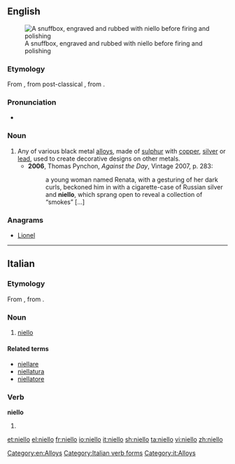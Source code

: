 {{also|niellò}}
==English==
[[File:Athanasius Stepanovich Popov - Snuffbox with Engraved Scenes - Walters 57720.jpg|right|thumb|A snuffbox, engraved and rubbed with niello before firing and polishing]]
===Etymology===
From {{etyl|it|en}} {{term|niello|lang=it}}, from post-classical {{etyl|la|en}} {{term|nigellum|lang=la}}, from {{etyl|la|en}} {{term|nigellus||blackish|lang=la}}.

===Pronunciation===
* {{IPA|/nɪˈɛləʊ/|lang=en}}

===Noun===
{{en-noun|-}}

# Any of various black metal [[alloys]], made of [[sulphur]] with [[copper]], [[silver]] or [[lead]], used to create decorative designs on other metals.
#* '''2006''', Thomas Pynchon, ''Against the Day'', Vintage 2007, p. 283:
#*: a young woman named Renata, with a gesturing of her dark curls, beckoned him in with a cigarette-case of Russian silver and '''niello''', which sprang open to reveal a collection of “smokes” [...]

===Anagrams===
* [[Lionel#English|Lionel]]

[[Category:en:Alloys]]

----

==Italian==

===Etymology===
From {{etyl|LL.|it}} {{m|la|nigellum}}, from {{etyl|la|it}} {{m|la|nigellus}}.

===Noun===
{{wikipedia|lang=it}}
{{it-noun|m}}

# [[#English|niello]]

====Related terms====
* [[niellare]]
* [[niellatura]]
* [[niellatore]]

===Verb===
'''niello'''

# {{conjugation of|niellare||1|s|pres|ind|lang=it}}

[[Category:Italian verb forms]]

[[Category:it:Alloys]]

[[et:niello]]
[[el:niello]]
[[fr:niello]]
[[io:niello]]
[[it:niello]]
[[sh:niello]]
[[ta:niello]]
[[vi:niello]]
[[zh:niello]]